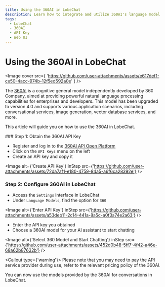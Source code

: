 ```yaml
---
title: Using the 360AI in LobeChat
description: Learn how to integrate and utilize 360AI's language model APIs in LobeChat.
tags:
  - LobeChat
  - 360AI
  - API Key
  - Web UI
---
```


# Using the 360AI in LobeChat

<Image
  cover
  src={
'https://github.com/user-attachments/assets/e617def1-ce50-4acc-974b-12f5ed592a0e'
}
/>

The [360AI](https://ai.360.com/) is a cognitive general model independently developed by 360 Company, aimed at providing powerful natural language processing capabilities for enterprises and developers. This model has been upgraded to version 4.0 and supports various application scenarios, including conversational services, image generation, vector database services, and more.

This article will guide you on how to use the 360AI in LobeChat.

<Steps>
  ### Step 1: Obtain the 360AI API Key

  - Register and log in to the [360AI API Open Platform](https://ai.360.com/platform/keys)
  - Click on the `API Keys` menu on the left
  - Create an API key and copy it

  <Image alt={'Create API Key'} inStep src={'https://github.com/user-attachments/assets/72da7af1-e180-4759-84a5-a6f6ca28392e'} />

  ### Step 2: Configure 360AI in LobeChat

  - Access the `Settings` interface in LobeChat
  - Under `Language Models`, find the option for `360`

  <Image alt={'Enter API Key'} inStep src={'https://github.com/user-attachments/assets/a53deb11-2c14-441a-8a5c-a0f3a74e2a63'} />

  - Enter the API key you obtained
  - Choose a 360AI model for your AI assistant to start chatting

  <Image alt={'Select 360 Model and Start Chatting'} inStep src={'https://github.com/user-attachments/assets/452d0b48-5ff7-4f42-a46e-68a62b87632b'} />

  <Callout type={'warning'}>
    Please note that you may need to pay the API service provider during use, refer to the relevant pricing policy of the 360AI.
  </Callout>
</Steps>

You can now use the models provided by the 360AI for conversations in LobeChat.
